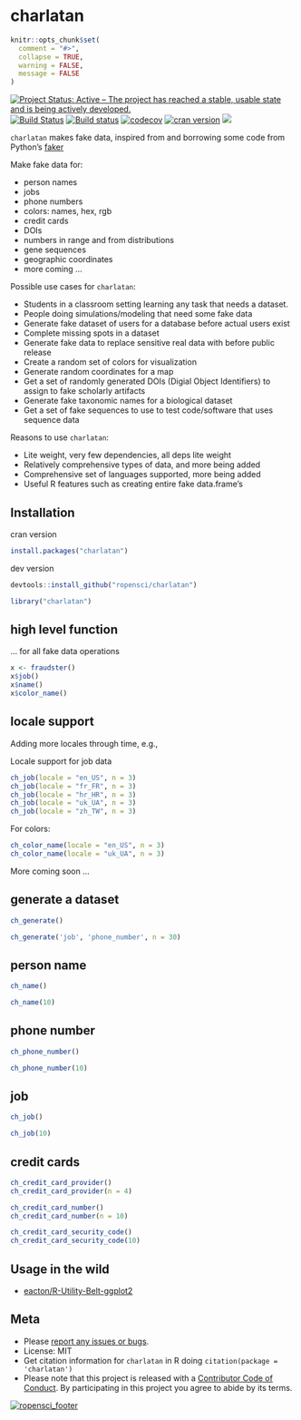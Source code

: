 charlatan
=========

```r
knitr::opts_chunk$set(
  comment = "#>",
  collapse = TRUE,
  warning = FALSE,
  message = FALSE
)
```

[![Project Status: Active – The project has reached a stable, usable state and is being actively developed.](http://www.repostatus.org/badges/latest/active.svg)](http://www.repostatus.org/#active)
[![Build Status](https://travis-ci.org/ropensci/charlatan.svg?branch=master)](https://travis-ci.org/ropensci/charlatan)
[![Build status](https://ci.appveyor.com/api/projects/status/s2r5ltp3kcmxyb49?svg=true)](https://ci.appveyor.com/project/sckott/charlatan)
[![codecov](https://codecov.io/gh/ropensci/charlatan/branch/master/graph/badge.svg)](https://codecov.io/gh/ropensci/charlatan)
[![cran version](https://www.r-pkg.org/badges/version/charlatan)](https://cran.r-project.org/package=charlatan)
[![](https://badges.ropensci.org/94_status.svg)](https://github.com/ropensci/onboarding/issues/94)

`charlatan` makes fake data, inspired from and borrowing some code from Python's [faker](https://github.com/joke2k/faker)

Make fake data for:

* person names
* jobs
* phone numbers
* colors: names, hex, rgb
* credit cards
* DOIs
* numbers in range and from distributions
* gene sequences
* geographic coordinates
* more coming ...

Possible use cases for `charlatan`:

* Students in a classroom setting learning any task that needs a dataset.
* People doing simulations/modeling that need some fake data
* Generate fake dataset of users for a database before actual users exist
* Complete missing spots in a dataset
* Generate fake data to replace sensitive real data with before public release
* Create a random set of colors for visualization
* Generate random coordinates for a map
* Get a set of randomly generated DOIs (Digial Object Identifiers) to
assign to fake scholarly artifacts
* Generate fake taxonomic names for a biological dataset
* Get a set of fake sequences to use to test code/software that uses
sequence data

Reasons to use `charlatan`:

* Lite weight, very few dependencies, all deps lite weight
* Relatively comprehensive types of data, and more being added
* Comprehensive set of languages supported, more being added
* Useful R features such as creating entire fake data.frame's

## Installation

cran version

```r
install.packages("charlatan")
```

dev version

```r
devtools::install_github("ropensci/charlatan")
```

```r
library("charlatan")
```

## high level function

... for all fake data operations

```r
x <- fraudster()
x$job()
x$name()
x$color_name()
```

## locale support

Adding more locales through time, e.g.,

Locale support for job data

```r
ch_job(locale = "en_US", n = 3)
ch_job(locale = "fr_FR", n = 3)
ch_job(locale = "hr_HR", n = 3)
ch_job(locale = "uk_UA", n = 3)
ch_job(locale = "zh_TW", n = 3)
```

For colors:

```r
ch_color_name(locale = "en_US", n = 3)
ch_color_name(locale = "uk_UA", n = 3)
```

More coming soon ...

## generate a dataset

```r
ch_generate()
```

```r
ch_generate('job', 'phone_number', n = 30)
```


## person name

```r
ch_name()
```

```r
ch_name(10)
```


## phone number

```r
ch_phone_number()
```

```r
ch_phone_number(10)
```

## job

```r
ch_job()
```

```r
ch_job(10)
```

## credit cards

```r
ch_credit_card_provider()
ch_credit_card_provider(n = 4)
```

```r
ch_credit_card_number()
ch_credit_card_number(n = 10)
```

```r
ch_credit_card_security_code()
ch_credit_card_security_code(10)
```

## Usage in the wild

- [eacton/R-Utility-Belt-ggplot2](https://github.com/eacton/R-Utility-Belt-ggplot2/blob/836a6bd303fbfde4a334d351e0d1c63f71c4ec68/furry_dataset.R)


## Meta

* Please [report any issues or bugs](https://github.com/ropensci/charlatan/issues).
* License: MIT
* Get citation information for `charlatan` in R doing `citation(package = 'charlatan')`
* Please note that this project is released with a [Contributor Code of Conduct](CONDUCT.md).
By participating in this project you agree to abide by its terms.

[![ropensci_footer](https://ropensci.org/public_images/github_footer.png)](https://ropensci.org)
